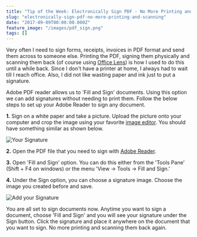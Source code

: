 ```yaml
---
title: "Tip of the Week: Electronically Sign PDF - No More Printing and Scanning"
slug: "electronically-sign-pdf-no-more-printing-and-scanning"
date: "2017-09-09T00:00:00.000Z"
feature_image: "/images/pdf_sign.png"
tags: []
---
```


Very often I need to sign forms, receipts, invoices in PDF format and send them across to someone else. Printing the PDF, signing them physically and scanning them back (of course using [Office Lens](__GHOST_URL__/blog/office-lens-scan-documents-with-your-phone/)) is how I used to do this until a while back. Since I don't have a printer at home, I always had to wait till I reach office. Also, I did not like wasting paper and ink just to put a signature.

Adobe PDF reader allows us to 'Fill and Sign' documents. Using this option we can add signatures without needing to print them. Follow the below steps to set up your Adobe Reader to sign any document.

**1.** Sign on a white paper and take a picture. Upload the picture onto your computer and crop the image using your favorite [image editor](__GHOST_URL__/blog/paint-dot-net/). You should have something similar as shown below.

![Your Signature](/images/pdf_signature.png)

**2.** Open the PDF file that you need to sign with [Adobe Reader](https://get.adobe.com/reader/).

**3.** Open 'Fill and Sign' option. You can do this either from the 'Tools Pane' (Shift + F4 on windows) or the menu 'View -> Tools -> Fill and Sign.'

**4.** Under the Sign option, you can choose a signature image. Choose the image you created before and save.

![Add your Signature](/images/adobe_add_sign.png)

You are all set to sign documents now. Anytime you want to sign a document, choose 'Fill and Sign' and you will see your signature under the Sign button. Click the signature and place it anywhere on the document that you want to sign. No more printing and scanning them back again.